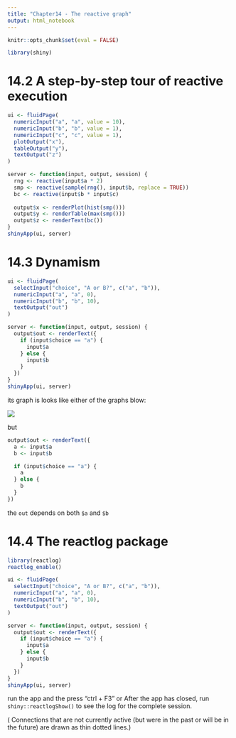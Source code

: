 ---
title: "Chapter14 - The reactive graph"
output: html_notebook
---


```{r setup}
knitr::opts_chunk$set(eval = FALSE)
```


```{r}
library(shiny)
```


# 14.2 A step-by-step tour of reactive execution


```{r}
ui <- fluidPage(
  numericInput("a", "a", value = 10),
  numericInput("b", "b", value = 1),
  numericInput("c", "c", value = 1),
  plotOutput("x"),
  tableOutput("y"),
  textOutput("z")
)

server <- function(input, output, session) {
  rng <- reactive(input$a * 2)
  smp <- reactive(sample(rng(), input$b, replace = TRUE))
  bc <- reactive(input$b * input$c)
  
  output$x <- renderPlot(hist(smp()))
  output$y <- renderTable(max(smp()))
  output$z <- renderText(bc())
}
shinyApp(ui, server)
```



# 14.3 Dynamism


```{r}
ui <- fluidPage(
  selectInput("choice", "A or B?", c("a", "b")),
  numericInput("a", "a", 0),
  numericInput("b", "b", 10),
  textOutput("out")
)

server <- function(input, output, session) {
  output$out <- renderText({
    if (input$choice == "a") {
      input$a
    } else {
      input$b
    }
  }) 
}
shinyApp(ui, server)
```


its graph is looks like either of the graphs blow:

![](images/dynamic2.png)

but 

```{r}
output$out <- renderText({
  a <- input$a
  b <- input$b

  if (input$choice == "a") {
    a
  } else {
    b
  }
}) 
```


the `out` depends on both `$a` and `$b`


# 14.4 The reactlog package


```{r}
library(reactlog)
reactlog_enable()
```


```{r}
ui <- fluidPage(
  selectInput("choice", "A or B?", c("a", "b")),
  numericInput("a", "a", 0),
  numericInput("b", "b", 10),
  textOutput("out")
)

server <- function(input, output, session) {
  output$out <- renderText({
    if (input$choice == "a") {
      input$a
    } else {
      input$b
    }
  }) 
}
shinyApp(ui, server)
```

run the app and the press "ctrl + F3"
or 
After the app has closed, run `shiny::reactlogShow()` to see the log for the complete session.


( Connections that are not currently active (but were in the past or will be in the future) are drawn as thin dotted lines.)